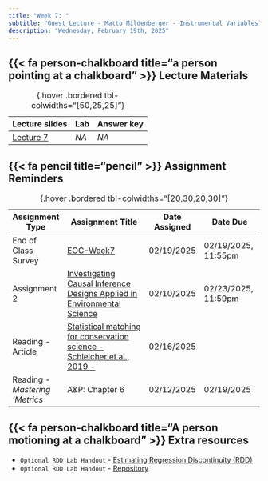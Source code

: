 ```yaml
---
title: "Week 7: "
subtitle: "Guest Lecture - Matto Mildenberger - Instrumental Variables"
description: "Wednesday, February 19th, 2025"
---
```



## {{< fa person-chalkboard title="a person pointing at a chalkboard" >}} Lecture Materials {#lecture-materials}

| Lecture slides | Lab | Answer key |
|----------------|-----|------------|
| [Lecture 7](){target="_blank"} | *NA* | *NA* |

: {.hover .bordered tbl-colwidths="[50,25,25]"} 


## {{< fa pencil title="pencil" >}} Assignment Reminders {#assignment-reminders}

| Assignment Type | Assignment Title                              | Date Assigned  | Date Due                   |
|-----------------|-----------------------------------------------|----------------|----------------------------|
| End of Class Survey | [EOC-Week7](https://forms.gle/9UN1nPNJkuChG6tX6){target="_blank"} | 02/19/2025 | 02/19/2025, 11:55pm |
| Assignment 2 | [Investigating Causal Inference Designs Applied in Environmental Science](https://docs.google.com/document/d/1c3RtddoEN-nXRerAWp4IgBvtw5zZyuBeezjmM3VM-QY/edit?usp=sharing){target="_blank"} | 02/10/2025 | 02/23/2025, 11:59pm |
| Reading - Article | [Statistical matching for conservation science - Schleicher et al., 2019 - ](https://drive.google.com/file/d/1WHszJRSS4ntpq2cYi4SoWYfaFu6bYPja/view?usp=sharing){target="_blank"} | 02/16/2025 | 
| Reading - *Mastering 'Metrics*  | A&P: Chapter 6     | 02/12/2025 | 02/19/2025 |

: {.hover .bordered tbl-colwidths="[20,30,20,30]"} 


## {{< fa person-chalkboard title="A person motioning at a chalkboard" >}} [**Extra resources**]{.teal-text .body-text-m}

- `Optional RDD Lab Handout` - [Estimating Regression Discontinuity (RDD)](https://garberadamc.github.io/eds241-policy-eval/RDD-SIM)
-  `Optional RDD Lab Handout` - [Repository](https://github.com/garberadamc/RDD-SIM)


